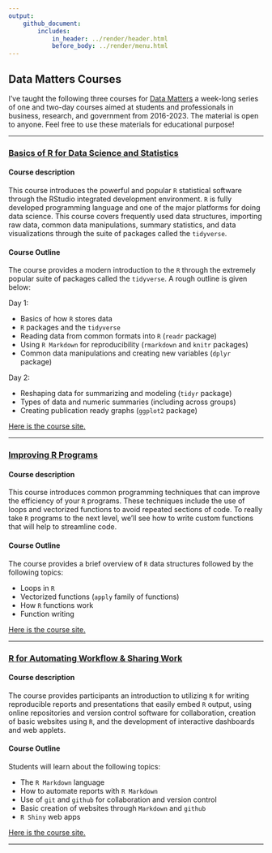 ```yaml
---
output: 
    github_document:
        includes: 
            in_header: ../render/header.html
            before_body: ../render/menu.html
---
```


## <a name = "DataMatters"></a> Data Matters Courses  

I've taught the following three courses for <a href ="https://datamatters.org/" target = "_blank">Data Matters</a> a week-long series of one and two-day courses aimed at students and professionals in business, research, and government from 2016-2023. The material is open to anyone. Feel free to use these materials for educational purpose!

<hr class = "cool">

### <a href = "https://jbpost2.github.io/Basics-of-R-for-Data-Science-and-Statistics/CourseFiles.html" target = "_blank">Basics of R for Data Science and Statistics</a>  

#### Course description 

This course introduces the powerful and popular `R` statistical software through the RStudio integrated development environment. `R` is fully developed programming language and one of the major platforms for doing data science. This course covers frequently used data structures, importing raw data, common data manipulations, summary statistics, and data visualizations through the suite of packages called the `tidyverse`.

#### Course Outline

The course provides a modern introduction to the `R` through the extremely popular suite of packages called the `tidyverse`. A rough outline is given below:

Day 1:

- Basics of how `R` stores data
- `R` packages and the `tidyverse`
- Reading data from common formats into `R` (`readr` package)
- Using `R Markdown` for reproducibility (`rmarkdown` and `knitr` packages)
- Common data manipulations and creating new variables (`dplyr` package)

Day 2:

- Reshaping data for summarizing and modeling (`tidyr` package)
- Types of data and numeric summaries (including across groups)
- Creating publication ready graphs (`ggplot2` package)

<a href = "https://jbpost2.github.io/Basics-of-R-for-Data-Science-and-Statistics/CourseFiles.html" target = "_blank">Here is the course site.</a>

<hr class = "cool">

###  <a href = "https://jbpost2.github.io/Improving-R-Programs/CourseFiles.html" target = "_blank">Improving R Programs </a>

#### Course description 

This course introduces common programming techniques that can improve the efficiency of your `R` programs. These techniques include the use of loops and vectorized functions to avoid repeated sections of code. To really take `R` programs to the next level, we’ll see how to write custom functions that will help to streamline code.

#### Course Outline

The course provides a brief overview of `R` data structures followed by the following topics:

- Loops in `R`
- Vectorized functions (`apply` family of functions)
- How `R` functions work
- Function writing

<a href = "https://jbpost2.github.io/Improving-R-Programs/CourseFiles.html" target = "_blank">Here is the course site.</a>

<hr class = "cool">

###  <a href = "https://jbpost2.github.io/R-for-Automating-Workflow-Sharing-Work/CourseFiles.html" target = "_blank">R for Automating Workflow & Sharing Work  </a>

#### Course description 

The course provides participants an introduction to utilizing `R` for writing reproducible reports and presentations that easily embed `R` output, using online repositories and version control software for collaboration, creation of basic websites using `R`, and the development of interactive dashboards and web applets.

#### Course Outline

Students will learn about the following topics:

- The `R Markdown` language
- How to automate reports with `R Markdown`
- Use of `git` and `github` for collaboration and version control
- Basic creation of websites through `Markdown` and `github`
- `R Shiny` web apps

<a href = "https://jbpost2.github.io/R-for-Automating-Workflow-Sharing-Work/CourseFiles.html" target = "_blank">Here is the course site.</a>

<hr class = "cool">
